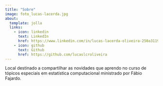 ```yaml
---
title: "Sobre"
image: foto_lucas-lacerda.jpg
about:
  template: jolla
  links:
    - icon: linkedin
      text: LinkedIn
      href: https://www.linkedin.com/in/lucas-lacerda-oliveira-250a31190
    - icon: github
      text: Github
      href: https://github.com/lucaslcroliveira
---
```


Local destinado a compartilhar as novidades que aprendo no curso de tópicos especiais em estatística computacional ministrado por Fábio Fajardo.
